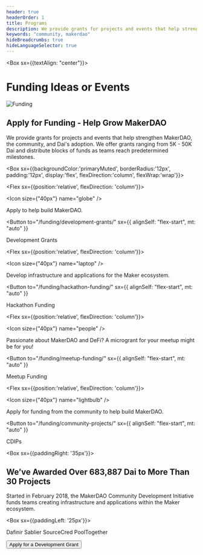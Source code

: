 ```yaml
---
header: true
headerOrder: 1
title: Programs
description: We provide grants for projects and events that help strengthen Maker, the community, and the adoption of Dai.
keywords: "community, makerdao"
hideBreadcrumbs: true
hideLanguageSelector: true
---
```


<Box sx={{textAlign: "center"}}>


# Funding Ideas or Events

![Funding](/images/illus_funding.png)

</Box>


## Apply for Funding - Help Grow MakerDAO

We provide grants for projects and events that help strengthen MakerDAO, the community, and Dai's adoption. We offer grants ranging from 5K - 50K Dai and distribute blocks of funds as teams reach predetermined milestones.

<Box sx={{backgroundColor:'primaryMuted', borderRadius:'12px', padding:'12px', display:'flex', flexDirection:'column', flexWrap:'wrap'}}>


<Chocolate>


<Flex sx={{position:'relative', flexDirection: 'column'}}>


<Icon size={"40px"} name="globe" />

Apply to help build MakerDAO.

<Button
  to="/funding/development-grants/"
  sx={{ alignSelf: "flex-start", mt: "auto" }}
>
  Development Grants
</Button>

</Flex>


<Flex sx={{position:'relative', flexDirection: 'column'}}>


<Icon size={"40px"} name="laptop" />

Develop infrastructure and applications for the Maker ecosystem.

<Button
  to="/funding/hackathon-funding/"
  sx={{ alignSelf: "flex-start", mt: "auto" }}
>
  Hackathon Funding
</Button>

</Flex>


<Flex sx={{position:'relative', flexDirection: 'column'}}>


<Icon size={"40px"} name="people" />

Passionate about MakerDAO and DeFi? A microgrant for your meetup might be for you!

<Button
  to="/funding/meetup-funding/"
  sx={{ alignSelf: "flex-start", mt: "auto" }}
>
  Meetup Funding
</Button>

</Flex>


<Flex sx={{position:'relative', flexDirection: 'column'}}>


<Icon size={"40px"} name="lightbulb" />

Apply for funding from the community to help build MakerDAO.

<Button
  to="/funding/community-projects/"
  sx={{ alignSelf: "flex-start", mt: "auto" }}
>
  CDIPs
</Button>

</Flex>


</Chocolate>


</Box>


<InfoBlock>


<Box sx={{paddingRight: '35px'}}>


## We’ve Awarded Over 683,887 Dai to More Than 30 Projects

Started in February 2018, the MakerDAO Community Development Initiative funds teams creating infrastructure and applications within the Maker ecosystem.

</Box>


<Box sx={{paddingLeft: '25px'}}>


<List>


<Link to="https://dafnir.com/">Dafinir</Link>

<Link to="https://sablier.finance/">Sablier</Link>

<Link to="https://forum.makerdao.com/t/maker-sourcecred-trial/2551">
  SourceCred
</Link>

<Link to="https://www.pooltogether.us/">PoolTogether</Link>

</List>


</Box>


</InfoBlock>


<Aligner center>


<Button to="/funding/development-grants/">Apply for a Development Grant</Button>

</Aligner>

